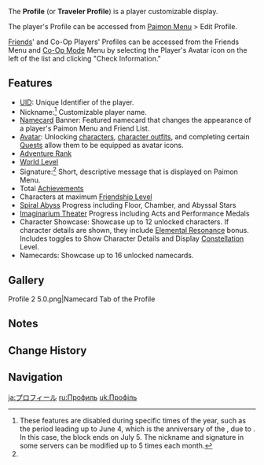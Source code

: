 {{Terminology Infobox
|image = Profile 1 5.0.png
|type  = Game Systems
|group = Menus
}}
The '''Profile''' (or '''Traveler Profile''') is a player customizable display.

The player's Profile can be accessed from [[Paimon Menu]] > Edit Profile.

[[Friends]]' and Co-Op Players' Profiles can be accessed from the Friends Menu and [[Co-Op Mode]] Menu by selecting the Player's Avatar icon on the left of the list and clicking "Check Information."

==Features==
* [[UID]]: Unique Identifier of the player.
* Nickname:<ref group="Note" name="namesig">These features are disabled during specific times of the year, such as the period leading up to June 4, which is the anniversary of the {{w|1989 Tiananmen Square Protests}}, due to {{w|Censorship in China#Video games|Chinese censorship laws}}. In this case, the block ends on July 5. The nickname and signature in some servers can be modified up to 5 times each month.</ref> Customizable player name.
* [[Namecard]] Banner: Featured namecard that changes the appearance of a player's Paimon Menu and Friend List.
* [[Avatar]]: Unlocking [[character]]s, [[character outfit]]s, and completing certain [[Quest]]s allow them to be equipped as avatar icons.
* [[Adventure Rank]]
* [[World Level]]
* Signature:<ref group="Note" name="namesig" /> Short, descriptive message that is displayed on Paimon Menu.
* Total [[Achievement]]s
* Characters at maximum [[Friendship Level]]
* [[Spiral Abyss]] Progress including Floor, Chamber, and Abyssal Stars
* [[Imaginarium Theater]] Progress including Acts and Performance Medals
* Character Showcase: Showcase up to 12 unlocked characters. If character details are shown, they include [[Elemental Resonance]] bonus. Includes toggles to Show Character Details and Display [[Constellation]] Level.
* Namecards: Showcase up to 16 unlocked namecards.

==Gallery==
<gallery>
Profile 2 5.0.png|Namecard Tab of the Profile
</gallery>

==Notes==
{{Reflist|note=1}}

==Change History==
{{Change History|1.0}}

==Navigation==
{{Game Systems Navbox}}

[[ja:プロフィール]]
[[ru:Профиль]]
[[uk:Профіль]]